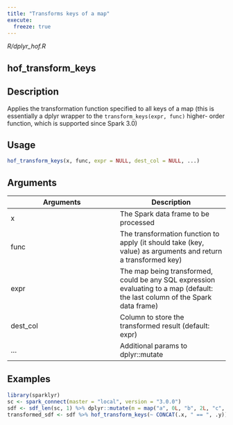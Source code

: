 ```yaml
---
title: "Transforms keys of a map"
execute:
  freeze: true
---
```


*R/dplyr_hof.R*

## hof_transform_keys

## Description
Applies the transformation function specified to all keys of a map (this is essentially a dplyr wrapper to the `transform_keys(expr, func)` higher- order function, which is supported since Spark 3.0) 


## Usage
```r
hof_transform_keys(x, func, expr = NULL, dest_col = NULL, ...) 
```

## Arguments
|Arguments|Description|
|---|---|
| x | The Spark data frame to be processed |
| func | The transformation function to apply (it should take (key, value) as arguments and return a transformed key) |
| expr | The map being transformed, could be any SQL expression evaluating to a map (default: the last column of the Spark data frame) |
| dest_col | Column to store the transformed result (default: expr) |
| ... | Additional params to dplyr::mutate |





## Examples
```r
library(sparklyr) 
sc <- spark_connect(master = "local", version = "3.0.0") 
sdf <- sdf_len(sc, 1) %>% dplyr::mutate(m = map("a", 0L, "b", 2L, "c", -1L)) 
transformed_sdf <- sdf %>% hof_transform_keys(~ CONCAT(.x, " == ", .y)) 
```


